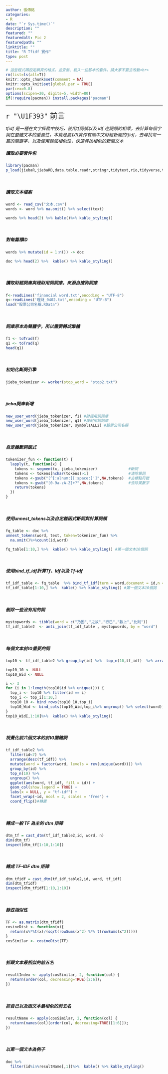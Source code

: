 ```yaml
---
author: 張傳銘
categories:
- R
date: "`r Sys.time()`"
description: ""
featured: ""
featuredalt: Pic 2
featuredpath: ""
linktitle: ""
title: "R Tfidf 實作"
type: post
---
```


```r
# 這些程式碼設定網頁的格式，並安裝、載入一些基本的套件，請大家不要去改動<br>
rm(list=ls(all=T))
knitr::opts_chunk$set(comment = NA)
knitr::opts_knit$set(global.par = TRUE)
par(cex=0.8)
options(scipen=20, digits=5, width=80)
if(!require(pacman)) install.packages("pacman")
```
<hr>
<p class="qiz">
<span style="font-size:24px">`r "\U1F393"` 前言</span><br>
</p class="qiz">

 *tfidf 是一種在文字探勘中技巧，使用tf詞頻以及 idf 逆詞頻的相乘，去計算每個字詞在整體文本的重要性，本篇是要以R實作有關中文財經新聞的tfidf，去尋找每一篇的關鍵字，以及使用餘弦相似性，快速尋找相似的新聞文本 *

##### 讀取必要套件包
```r
library(pacman)
p_load(jiebaR,jiebaRD,data.table,readr,stringr,tidytext,rio,tidyverse,tm,tmcn,kableExtra)

```
<br>

##### 讀取文本檔案

```r
word <- read_csv("文本.csv")
words <- word %>% na.omit() %>% select(text)
```
```r
words %>% head(2) %>% kable()%>% kable_styling()

```
<br>

##### 對每篇標ID

```r
words %>% mutate(id = 1:n()) -> doc
```

```r
doc %>% head(2) %>%  kable() %>% kable_styling()
```
<br>

##### 讀取財經詞庫與理財用詞詞庫，來源自搜狗詞庫
```r
f<-readLines('financial word.txt',encoding = "UTF-8")
q<-readLines('理財_0402.txt',encoding = "UTF-8")
load("股票公司名稱.RData")
```
<br>

##### 詞庫原本為簡體字，所以需要轉成繁體
```r
f1 <- toTrad(f)
q1 <- toTrad(q)
head(q1)
```
<br>

##### 初始化斷詞引擎
```r
jieba_tokenizer <- worker(stop_word = "stop2.txt")

```
<br>

##### jieba詞庫新增 
```r
new_user_word(jieba_tokenizer, f1) #財經用詞詞庫
new_user_word(jieba_tokenizer, q1) #理財用詞詞庫
new_user_word(jieba_tokenizer, symbolsALL2) #股票公司名稱
```
<br>

##### 自定義斷詞函式
```r
tokenizer_fun <- function(t) {
  lapply(t, function(x) {
    tokens <- segment(x, jieba_tokenizer)              #斷詞
    tokens <- tokens[nchar(tokens)>1]                  #清除單詞
    tokens <-gsub("[^[:alnum:][:space:]']",NA,tokens)  #去標點符號
    tokens <-gsub("[0-9a-zA-Z]+?",NA,tokens)           #去除英數字
    return(tokens)
  })
}
```
<br>

##### 使用unnest_tokens以及自定義函式斷詞與計算詞頻
```r
fq_table <- doc %>% 
unnest_tokens(word, text, token=tokenizer_fun) %>% 
  na.omit()%>%count(id,word)

fq_table[1:10,] %>%  kable() %>% kable_styling() #第一個文本10個詞
```
<br>

##### 使用bind_tf_idf計算Tf、Idf以及 Tf-idf
```r
tf_idf_table <- fq_table  %>% bind_tf_idf(term = word,document = id,n = n)
tf_idf_table[1:10,] %>%  kable() %>% kable_styling() #第一個文本10個詞

```
<br>

##### 刪除一些沒有用的詞
```r
mystopwords <- tibble(word = c("乃因","之故","行已","數上","比則"))
tf_idf_table2  <- anti_join(tf_idf_table , mystopwords, by = "word")
```
<br>

##### 每個文本前10重要的詞
```r
top10 <- tf_idf_table2 %>% group_by(id) %>%  top_n(10,tf_idf)  %>% arrange(id,desc(tf_idf))

top10_10 <- NULL
top10_Wid <- NULL 

i <- 3
for (i in 1:length(top10$id %>% unique())) {
  top_i <- top10 %>% filter(id == i)
  top_i <- top_i[1:10,]
  top10_10 <- bind_rows(top10_10,top_i)
  top10_Wid <- bind_cols(top10_Wid,top_i%>% ungroup() %>% select(word))
}
top10_Wid[,1:10]%>%  kable() %>% kable_styling()
```
<br>

##### 視覺化前六個文本的前10關鍵詞
```r

tf_idf_table2 %>%
  filter(id<7) %>% 
  arrange(desc(tf_idf)) %>%
  mutate(word = factor(word, levels = rev(unique(word)))) %>% 
  group_by(id) %>% 
  top_n(10) %>% 
  ungroup() %>%
  ggplot(aes(word, tf_idf, fill = id)) +
  geom_col(show.legend = TRUE) +
  labs(x = NULL, y = "tf-idf") +
  facet_wrap(~id, ncol = 2, scales = "free") +
  coord_flip()#轉置
```

<br>

##### 轉成一般 TF 為主的 dtm 矩陣

```r
dtm_tf = cast_dtm(tf_idf_table2,id, word, n)
dim(dtm_tf)
inspect(dtm_tf[1:10,1:10])

```

<br>

##### 轉成 TF-IDF dtm 矩陣
```r

dtm_tfidf = cast_dtm(tf_idf_table2,id, word, tf_idf)
dim(dtm_tfidf)
inspect(dtm_tfidf[1:10,1:10])
```

<br>

##### 餘弦相似性
```r
TF <- as.matrix(dtm_tfidf)
cosineDist <- function(x){
  return(x%*%t(x)/(sqrt(rowSums(x^2) %*% t(rowSums(x^2))))) 
}
cosSimilar <- cosineDist(TF)
```

<br>

##### 抓跟文本最相似的前五名
```r
resultIndex <- apply(cosSimilar, 2, function(col) {
  return(order(col, decreasing=TRUE)[2:6]);
})
```

<br>

##### 抓自己以及跟文本最相似的前五名
```r
resultName <- apply(cosSimilar, 2, function(col) {
  return(names(col)[order(col, decreasing=TRUE)[1:6]]);
})

```
<br>

##### 以第一個文本為例子

```r
doc %>% 
  filter(id%in%resultName[,1])%>%  kable() %>% kable_styling()

```





